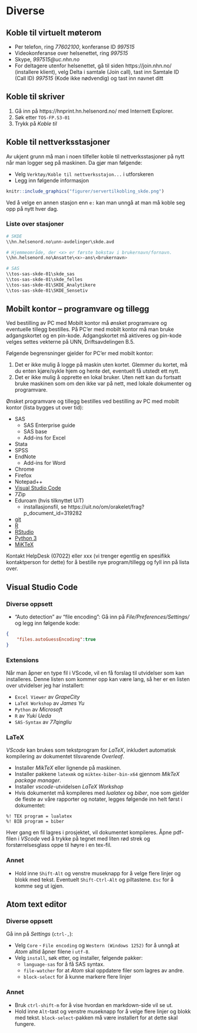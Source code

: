# Diverse

## Koble til virtuelt møterom

- Per telefon, ring *77602100*, konferanse ID *997515*
- Videokonferanse over helsenettet, ring *997515*
- Skype, *997515@uc.nhn.no*
- For deltagere utenfor helsenettet, gå til siden https://join.nhn.no/ (installere klient), velg Delta i samtale (Join call), tast inn Samtale ID (Call ID) *997515* (Kode ikke nødvendig) og tast inn navnet ditt

## Koble til skriver

1. Gå inn på https://hnprint.hn.helsenord.no/ med Internett Explorer.
2. Søk etter `TOS-FP.S3-01`
3. Trykk på *Koble til*

## Koble til nettverksstasjoner

Av ukjent grunn må man i noen tilfeller koble til nettverksstasjoner på nytt når man logger seg på maskinen. Da gjør man følgende:

- Velg `Verktøy/Koble til nettverksstajon...` i utforskeren
- Legg inn følgende informasjon

```r
knitr::include_graphics("figurer/servertilkobling_skde.png")
```

Ved å velge en annen stasjon enn `e:` kan man unngå at man må koble seg opp på nytt hver dag.

### Liste over stasjoner

```bash
# SKDE
\\hn.helsenord.no\unn-avdelinger\skde.avd

# Hjemmeområde, der <x> er første bokstav i brukernavn/fornavn.
\\hn.helsenord.no\Ansatte\<x>-ans\<brukernavn>

# SAS
\\tos-sas-skde-01\skde_sas
\\tos-sas-skde-01\skde_felles
\\tos-sas-skde-01\SKDE_Analytikere
\\tos-sas-skde-01\SKDE_Sensetiv
```

## Mobilt kontor – programvare og tillegg

Ved bestilling av PC med Mobilt kontor må ønsket programvare og eventuelle tillegg bestilles. På PC’er med mobilt kontor må man bruke adgangskortet og en pin-kode. Adgangskortet må aktiveres og pin-kode velges settes vekterne på UNN, Driftsavdelingen B.5.

Følgende begrensninger gjelder for PC’er med mobilt kontor:

1. Det er ikke mulig å logge på maskin uten kortet. Glemmer du kortet, må du enten kjøre/sykle hjem og hente det, eventuelt få utstedt ett nytt.
2. Det er ikke mulig å opprette en lokal bruker. Uten nett kan du fortsatt bruke maskinen som om den ikke var på nett, med lokale dokumenter og programvare.

Ønsket programvare og tillegg bestilles ved bestilling av PC med mobilt kontor (lista bygges ut over tid):

- SAS
    - SAS Enterprise guide
    - SAS base
    - Add-ins for Excel
- Stata
- SPSS
- EndNote
    - Add-ins for Word
- Chrome
- Firefox
- Notepad++
- [Visual Studio Code](https://code.visualstudio.com/)
- 7Zip
- Eduroam (hvis tilknyttet UiT)
    - installasjonsfil, se https://uit.no/om/orakelet/frag?p_document_id=319282
- [git](https://git-scm.com/downloads)
- [R](https://www.r-project.org/)
- [RStudio](https://www.rstudio.com/products/RStudio)
- [Python 3](https://www.python.org/downloads/)
- [MiKTeX](https://miktex.org/)

Kontakt HelpDesk (07022) eller xxx (vi trenger egentlig en spesifikk kontaktperson for dette) for å bestille nye program/tillegg og fyll inn på lista over.


## Visual Studio Code

### Diverse oppsett

- "Auto detection" av "file encoding": Gå inn på *File/Preferences/Settings/* og legg inn følgende kode:
```json
{
    "files.autoGuessEncoding":true
}
```

### Extensions

Når man åpner en type fil i VScode, vil en få forslag til utvidelser som kan installeres. Denne listen som kommer opp kan være lang, så her er en listen over utvidelser jeg har installert:

- `Excel Viewer` av *GrapeCity*
- `LaTeX Workshop` av *James Yu*
- `Python` av *Microsoft*
- `R` av *Yuki Ueda*
- `SAS-Syntax` av *77qingliu*

### LaTeX

*VScode* kan brukes som tekstprogram for *LaTeX*, inkludert automatisk kompilering av dokumentet tilsvarende *Overleaf*.

- Installer *MikTeX* eller lignende på maskinen.
- Installer pakkene `latexmk` og `miktex-biber-bin-x64` gjennom *MikTeX package manager*.
- Installer *vscode*-utvidelsen *LaTeX Workshop*
- Hvis dokumentet må kompileres med *lualatex* og *biber*, noe som gjelder de fleste av våre rapporter og notater, legges følgende inn helt først i dokumentet:

```
%! TEX program = lualatex
%! BIB program = biber
```

Hver gang en fil lagres i prosjektet, vil dokumentet kompileres. Åpne pdf-filen i *VScode* ved å trykke på tegnet med liten rød strek og forstørrelsesglass oppe til høyre i en tex-fil.

### Annet

- Hold inne `Shift-Alt` og venstre museknapp for å velge flere linjer og blokk
med tekst. Eventuelt `Shift-Ctrl-Alt` og piltastene. `Esc` for å komme seg ut igjen.

## Atom text editor

### Diverse oppsett

Gå inn på *Settings* (`ctrl-,`):

- Velg `Core` - `File encoding` og `Western (Windows 1252)` for å unngå at
*Atom* alltid åpner filene i `utf-8`.
- Velg `install`, søk etter, og installer, følgende pakker:
  - `language-sas` for å få SAS syntax.
  - `file-watcher` for at *Atom* skal oppdatere filer som lagres av andre.
  - `block-select` for å kunne markere flere linjer

### Annet

- Bruk `ctrl-shift-m` for å vise hvordan en markdown-side vil se ut.
- Hold inne `Alt`-tast og venstre museknapp for å velge flere linjer og blokk
med tekst. `block-select`-pakken må være installert for at dette skal fungere.

